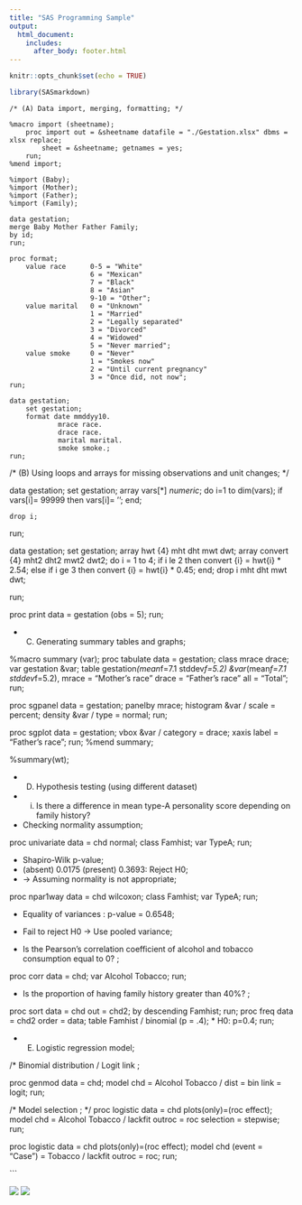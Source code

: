 ```yaml
---
title: "SAS Programming Sample"
output:
  html_document:
    includes:
      after_body: footer.html
---
```


```r
knitr::opts_chunk$set(echo = TRUE)

library(SASmarkdown)
```

```sas
/* (A) Data import, merging, formatting; */

%macro import (sheetname);
	proc import out = &sheetname datafile = "./Gestation.xlsx" dbms = xlsx replace;
		sheet = &sheetname; getnames = yes;
	run;
%mend import;

%import (Baby);
%import (Mother);
%import (Father);
%import (Family);

data gestation;
merge Baby Mother Father Family;
by id;
run;

proc format;
	value race		0-5 = "White"
					6 = "Mexican"
					7 = "Black"
					8 = "Asian"
					9-10 = "Other";
	value marital	0 = "Unknown"
					1 = "Married"
					2 = "Legally separated"
					3 = "Divorced"
					4 = "Widowed"
					5 = "Never married";
	value smoke		0 = "Never"
					1 = "Smokes now"
					2 = "Until current pregnancy"
					3 = "Once did, not now";
run;

data gestation;
	set gestation;
	format date mmddyy10.
			mrace race.
			drace race.
			marital marital.
			smoke smoke.;
run;
```
/* (B) Using loops and arrays for missing observations and unit changes; */

data gestation; 
	set gestation;
	array vars[*] _numeric_; 
	do i=1 to dim(vars); 
		if vars[i]= 99999 then vars[i]= ''; 
	end; 

	drop i; 
run;

data gestation;
	set gestation;
	array hwt {4} mht dht mwt dwt;
	array convert {4} mht2 dht2 mwt2 dwt2;
	do i = 1 to 4;
		if i le 2 then
		convert {i} = hwt{i} * 2.54;
		else if i ge 3 then
		convert {i} = hwt{i} * 0.45;
	end;
	drop i mht dht mwt dwt;
	
run;

proc print data = gestation (obs = 5);
run;

* (C) Generating summary tables and graphs;

%macro summary (var);
proc tabulate data = gestation;
	class mrace drace;
	var gestation &var;
	table gestation*(mean*f=7.1 stddev*f=5.2) &var*(mean*f=7.1 stddev*f=5.2),
		mrace = "Mother's race" drace = "Father's race" all = "Total";
run;

proc sgpanel data = gestation;
	panelby mrace;
	histogram &var / scale = percent;
	density &var / type = normal;
run;

proc sgplot data = gestation;
	vbox &var / category = drace;
	xaxis label = "Father's race";
run;
%mend summary;

%summary(wt);

* (D) Hypothesis testing (using different dataset)

* i. Is there a difference in mean type-A personality score depending on family history?
* Checking normality assumption;

proc univariate data = chd normal;
	class Famhist;
	var TypeA;
run;

* Shapiro-Wilk p-value;
* (absent) 0.0175 (present) 0.3693: Reject H0;
* -> Assuming normality is not appropriate;

proc npar1way data = chd wilcoxon;
	class Famhist;
	var TypeA;
run;

* Equality of variances : p-value = 0.6548;
* Fail to reject H0 -> Use pooled variance;


* Is the Pearson’s correlation coefficient of alcohol and tobacco consumption equal to 0? ;

proc corr data = chd;
	var Alcohol Tobacco;
run;

* Is the proportion of having family history greater than 40%? ;

proc sort data = chd out = chd2; 
	by descending Famhist; 
run;
proc freq data = chd2 order = data;
	table Famhist / binomial (p = .4); * H0: p=0.4;
run;


* (E) Logistic regression model;

/* Binomial distribution / Logit link ;

proc genmod data = chd;
	model chd = Alcohol Tobacco
			/ dist = bin link = logit;
run;

/* Model selection ; */
proc logistic data = chd plots(only)=(roc effect);
	model chd = Alcohol Tobacco 
			/ lackfit outroc = roc selection = stepwise;
run;

proc logistic data = chd plots(only)=(roc effect);
	model chd (event = "Case") = Tobacco / lackfit outroc = roc;
run;

```


<html>

![](./sas_code.jpg)
![](./sas_code2.jpg)

</html>